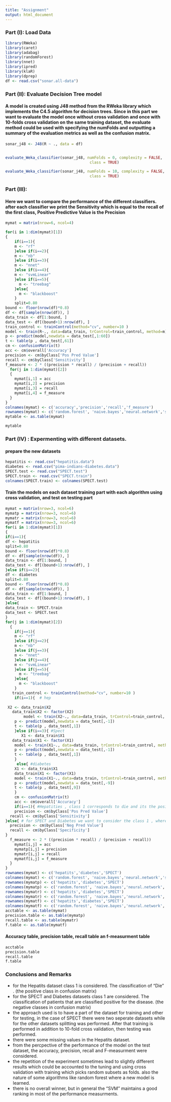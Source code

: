 ```yaml
---
title: "Assignment"
output: html_document
---
```


### Part (I): Load Data

```r
library(RWeka)
library(caret)
library(adabag)
library(randomForest)
library(nnet)
library(ipred)
library(klaR)
library(dprep)
df <- read.csv("sonar.all-data")

```

### Part (II): Evaluate Decision Tree model
#### A model is created using J48 method from the RWeka library which implements the C4.5 algorithm for decision trees. Since in this part we want to evaluate the model once without cross validation and once with 10-folds cross validation on the same training dataset, the evaluate method could be used with specifying the numFolds and outputting a summary of the evaluation metrics as well as the confusion matrix.

```r
sonar_j48 <- J48(R ~ ., data = df)


evaluate_Weka_classifier(sonar_j48, numFolds = 0, complexity = FALSE, 
                                     class = TRUE)

evaluate_Weka_classifier(sonar_j48, numFolds = 10, complexity = FALSE, 
                                     class = TRUE)

```

### Part (III):
#### Here we want to compare the performance of the different classifiers. after each classifier we print the Sensitivity which is equal to the recall of the first class, Positive Predictive Value is the Precision

```r
mymat = matrix(nrow=6, ncol=4)

for(i in 1:dim(mymat)[1])  
{
	if(i==1){
	m <- "rf"
	}else if(i==2){
	m <- "nb"
	}else if(i==3){
	m <- "nnet"
	}else if(i==4){
	m <- "svmLinear"
	}else if(i==5){
	  m <- "treebag"
	}else{
	  m <- "blackboost"
	}
	split=0.80
bound <- floor(nrow(df)*0.8)         
df <- df[sample(nrow(df)), ]         
data_train <- df[1:bound, ]              
data_test <- df[(bound+1):nrow(df), ] 
train_control <- trainControl(method="cv", number=10 )
model <- train(R~., data=data_train, trControl=train_control, method=m)
p <- predict(model,newdata = data_test[,1:60])
t <- table(p , data_test[,61])
cm <- confusionMatrix(t)
acc <- cm$overall['Accuracy']
precision <- cm$byClass['Pos Pred Value'] 
recall <- cm$byClass['Sensitivity']
f_measure <- 2 * ((precision * recall) / (precision + recall))
  for(j in 1:dim(mymat)[2])
  {
    mymat[i,1] = acc
    mymat[i,2] = precision
    mymat[i,3] = recall
    mymat[i,4] = f_measure
  }
}
colnames(mymat) <- c('accuracy','precision','recall','f_measure')
rownames(mymat) <- c('random.forest', 'naive.bayes','neural.network','svm','treebag','blackboost')
mytable <- as.table(mymat)

```

```r
mytable
```

### Part (IV) : Expermenting with different datasets.
#### prepare the new datasets

```r
hepatitis <- read.csv("hepatitis.data")
diabetes <- read.csv("pima-indians-diabetes.data")
SPECT.test <- read.csv("SPECT.test")
SPECT.train <- read.csv("SPECT.train")
colnames(SPECT.train) <- colnames(SPECT.test) 
```

#### Train the models on each dataset training part with each algorithm using cross validation, and test on testing part

```r
mymat = matrix(nrow=3, ncol=6)
mymatp = matrix(nrow=3, ncol=6)
mymatr = matrix(nrow=3, ncol=6)
mymatf = matrix(nrow=3, ncol=6)
for(i in 1:dim(mymat)[1])  
{
if(i==1){
df <- hepatitis
split=0.80
bound <- floor(nrow(df)*0.8)         
df <- df[sample(nrow(df)), ]          
data_train <- df[1:bound, ]             
data_test <- df[(bound+1):nrow(df), ] 
}else if(i==2){
df <- diabetes
split=0.80
bound <- floor(nrow(df)*0.8)        
df <- df[sample(nrow(df)), ]           
data_train <- df[1:bound, ]              
data_test <- df[(bound+1):nrow(df), ] 
}else{
data_train <- SPECT.train
data_test <- SPECT.test
}
for(j in 1:dim(mymat)[2]) 
  {
  	if(j==1){
	m <- "rf"
	}else if(j==2){
	m <- "nb"
	}else if(j==3){
	m <- "nnet"
	}else if(j==4){
	m <- "svmLinear"
	}else if(j==5){
	  m <- "treebag"
	}else{
	  m <- "blackboost"
	}
   train_control <- trainControl(method="cv", number=10 )
	if(i==1){  # hep
	 
 X2 <- data_train$X2
   data_train$X2 <- factor(X2)
	 	model <- train(X2~., data=data_train, trControl=train_control, method=m)
	p <- predict(model,newdata = data_test[,-1])
	t <- table(p , data_test[,1])
	}else if(i==3){ #Spect
	   X1 <- data_train$X1
   data_train$X1 <- factor(X1)
	model <- train(X1~., data=data_train, trControl=train_control, method=m )
	p <- predict(model,newdata = data_test[,-1])
	t <- table(p , data_test[,1])
	}
	 else{ #diabetes
  	X1 <- data_train$X1
    data_train$X1 <- factor(X1)
  	model <- train(X1~., data=data_train, trControl=train_control, method=m)
  	p <- predict(model,newdata = data_test[,-9])
  	t <- table(p , data_test[,9])
	}
	cm <- confusionMatrix(t)
	acc <- cm$overall['Accuracy']
	if(i==1){ #Hepatities , class 1 corresponds to die and its the positive class
	precision <- cm$byClass['Pos Pred Value'] 
  recall <- cm$byClass['Sensitivity']
}else{ # for SPECT and Diabetes we want to consider the class 1 , where the patient tested positive for the disease
  precision <- cm$byClass['Neg Pred Value'] 
  recall <- cm$byClass['Specificity']
}
  f_measure <- 2 * ((precision * recall) / (precision + recall))
	mymat[i,j] = acc
	mymatp[i,j] = precision
	mymatr[i,j] = recall
	mymatf[i,j] = f_measure
  }
}
rownames(mymat) <- c('hepatits','diabetes','SPECT')
colnames(mymat) <- c('random.forest', 'naive.bayes','neural.network','svm','treebag','blackboost')
rownames(mymatp) <- c('hepatits','diabetes','SPECT')
colnames(mymatp) <- c('random.forest', 'naive.bayes','neural.network','svm','treebag','blackboost')
rownames(mymatr) <- c('hepatits','diabetes','SPECT')
colnames(mymatr) <- c('random.forest', 'naive.bayes','neural.network','svm','treebag','blackboost')
rownames(mymatf) <- c('hepatits','diabetes','SPECT')
colnames(mymatf) <- c('random.forest', 'naive.bayes','neural.network','svm','treebag','blackboost')
acctable <- as.table(mymat)
precision.table <- as.table(mymatp)
recall.table <- as.table(mymatr)
f.table <- as.table(mymatf)
```

#### Accuracy table, precision table, recall table an f-measurment table

```r
acctable
precision.table
recall.table
f.table
```

### Conclusions and Remarks
- for the Hepatits dataset class 1 is considered. The classification of "Die" . (the positive class in confusion matrix)
- for the SPECT and Diabetes datasets class 1 are considered. The classification of patients that are classified positive for the disease. (the negative classes in confusion matrix)
- the approach used is to have a part of the dataset for training and other for testing, in the case of SPECT there were two seperate datasets while for the other datasets splitting was performed. After that training is performed in addition to 10-fold cross validation, then testing was performed.
- there were some missing values in the Hepatits dataset.
- from the percpective of the performance of the model on the test dataset, the accuracy, precision, recall and F-measurment were considered.
- the repetition of the experiment sometimes lead to slightly different results which could be accounted to the tuning and using cross validation with training which picks random subsets as folds. also the nature of some algorithms like random forest where a new model is learned.
- there is no overall winner, but in general the "SVM" maintains a good ranking in most of the performance measurments.
